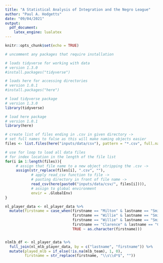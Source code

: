 ```yaml
---
title: "A Statistical Analysis of Integration and the Negro League"
author: "Paul A. Hodgetts"
date: "09/04/2021"
output: 
  pdf_document:
    latex_engine: lualatex
---
```


```r
knitr::opts_chunk$set(echo = TRUE)
```

```r
# uncomment any packages that require installation

# loads tidyverse for working with data
# version 1.3.0
#install.packages("tidyverse")

# loads here for accessing directories
# version 1.0.1
#install.packages("here")
```

```r

# load tidyverse package
# version 1.3.0
library(tidyverse)

# load here package
# version 1.0.1
library(here)
```

```r
# create list of files ending in .csv in given directory ->
# set full names to false as this will make naming objects easier
files <- list.files(here("inputs/data/csv"), pattern = "*.csv", full.names = F)

# use for loop to load all data files
# for index location in the length of the file list
for(i in 1:length(files)){
     # assign that file name to a new object stripping the .csv ->
     assign(str_replace(files[i], ".csv", ""),
            # apply read_csv function to file ->
            # pasting directory in front of file name ->
            read_csv(here(paste0("inputs/data/csv/", files[i]))), 
            # assign to global environment
            envir = .GlobalEnv)
}

nl_player_data <- nl_player_data %>% 
  mutate(firstname = case_when(firstname == "Milton" & lastname == "Smith" & last_game == "1927" ~ "Milton 27",
                               firstname == "Willie" & lastname == "Smith" & last_game == "1938" ~ "Willie 38",
                               firstname == "Willie" & lastname == "Smith" & last_game == "1948" ~ "Willie 48",
                               firstname == "Clarence" & lastname == "Coleman" & last_game == "1928" ~ "Clarence 28",
                               TRUE ~ as.character(firstname)))


nlmlb_df <- nl_player_data %>% 
  full_join(nl_mlb_player_data, by = c("lastname", "firstname")) %>% 
  mutate(played_mlb = if_else(!is.na(mlb_team), 1, 0),
         firstname = str_replace(firstname, "\\s\\d*$", ""))

```
